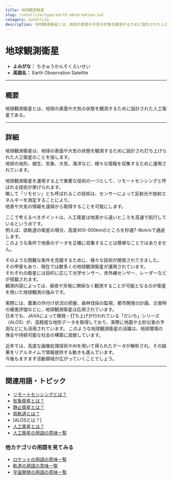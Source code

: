 ```yaml
---
title: 地球観測衛星
slug: /satellite/type/earth-observation-sat
category: satellite
description: 地球観測衛星とは、地球の表面や大気の状態を観測するために設計された人工衛星である。
---
```



<Head>
  <script type="application/ld+json">
    {`{
      "@context": "https://schema.org",
      "@type": "DefinedTerm",
      "name": "地球観測衛星",
      "inDefinedTermSet": "https://www.space-portal.org",
      "termCode": "satellite/type/earth-observation-sat",
      "description": "地球観測衛星とは、地球の表面や大気の状態を観測するために設計された人工衛星である。",
      "url": "https://www.space-portal.org/docs/satellite/type/earth-observation-sat"
    }`}
  </script>
</Head>

# 地球観測衛星

- **よみがな：** ちきゅうかんそくえいせい  
- **英語名：** Earth Observation Satellite  

---

## 概要

地球観測衛星とは、地球の表面や大気の状態を観測するために設計された人工衛星である。

---

## 詳細

地球観測衛星は、地球の表面や大気の状態を観測するために設計され打ち上げられた人工衛星のことを指します。  
地球の地形、植生、気象、大気、海洋など、様々な情報を収集するために運用されています。  

地球観測衛星を運用する上で重要な技術の一つとして、リモートセンシングと呼ばれる技術が挙げられます。  
略して「リモセン」とも呼ばれるこの技術は、センサーによって反射光や放射エネルギーを測定することにより、  
地表や大気の情報を遠隔から取得することを可能にします。  

ここで考えるべきポイントは、人工衛星は地表から遠いところを高速で航行しているという点です。  
例えば、低軌道の衛星の場合、高度400-500kmのところを秒速7-8km/sで通過します。  
このような条件で地表のデータを正確に収集することは簡単なことではありません。  

そのような困難な条件を克服するために、様々な技術が開発されてきました。  
その甲斐もあり、現在では数多くの地球観測衛星が運用されています。  
それぞれの衛星には目的に応じて光学センサー、赤外線センサー、レーダーなどが搭載されます。  
観測内容によっては、昼夜や天候に関係なく観測することが可能となるのが衛星を用いた地球観測の強みです。  

実際には、農業の作付け状況の把握、森林伐採の監視、都市開発の計画、災害時の被害評価などに、地球観測衛星は応用されています。  
日本でも、JAXAによって開発・打ち上げが行われている「だいち」シリーズ（ALOS）が、高精度な地形データを取得しており、実際に地震や土砂災害の予測などにも活用されています。
このような地球観測衛星の活躍は、地球環境の保全や持続可能な社会の構築に貢献しています。  

近年では、高度な画像処理技術やAIを用いて得られたデータが解析され、その結果をリアルタイムで情報提供する動きも進んでいます。  
今後もますます活動領域が広がっていくことでしょう。  

---

## 関連用語・トピック

- [リモートセンシングとは？](/docs/satellite/system/remote-sensing/)  
- [気象衛星とは？](/docs/satellite/type/weather-sat/)  
- [静止衛星とは？](/docs/satellite/type/geostationary-sat/)  
- [低軌道とは？](/docs/orbit/type/low-earth-orbit/)  
- [ALOSとは？]
- [人工衛星とは？](/docs/satellite/satellite/)
- [人工衛星の用語の意味一覧](/docs/category/satellite/)

### 他カテゴリの用語を見てみる
- [ロケットの用語の意味一覧](/docs/category/rocket/)
- [軌道の用語の意味一覧](/docs/category/orbit/)
- [宇宙開発の用語の意味一覧](/docs/category/glossary/)